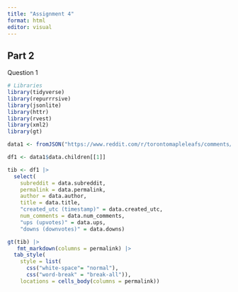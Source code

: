 ```yaml
---
title: "Assignment 4"
format: html
editor: visual
---
```


## Part 2

Question 1

```r
# Libraries
library(tidyverse)
library(repurrrsive)
library(jsonlite)
library(httr)
library(rvest)
library(xml2)
library(gt)
```

```r
data1 <- fromJSON("https://www.reddit.com/r/torontomapleleafs/comments/1kusd5v/does_florida_beating_the_absolute_wheels_off.json", flatten = T)

df1 <- data1$data.children[[1]]

tib <- df1 |>
  select(
    subreddit = data.subreddit,
    permalink = data.permalink,
    author = data.author,
    title = data.title,
    "created_utc (timestamp)" = data.created_utc,
    num_comments = data.num_comments,
    "ups (upvotes)" = data.ups,
    "downs (downvotes)" = data.downs)

gt(tib) |>
   fmt_markdown(columns = permalink) |>
  tab_style(
    style = list(
      css("white-space"= "normal"),
      css("word-break" = "break-all")),
    locations = cells_body(columns = permalink))
 
```
